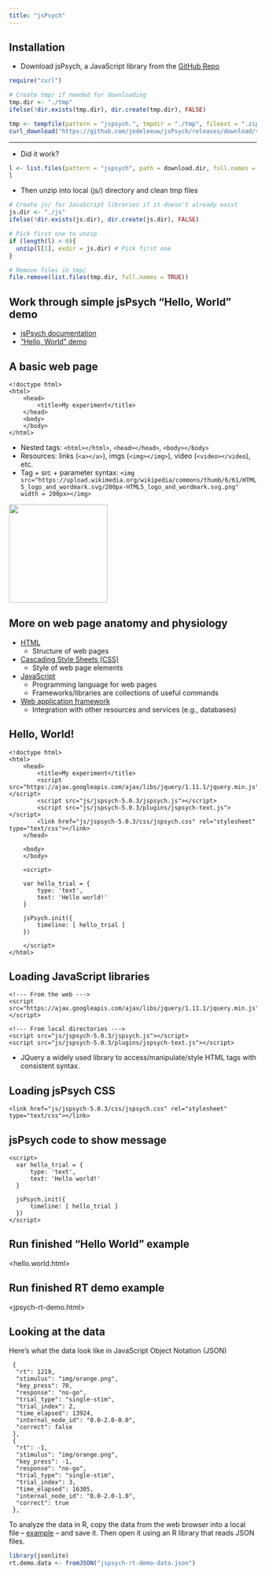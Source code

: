 ```yaml
---
title: "jsPsych"
---
```


## Installation

- Download jsPsych, a JavaScript library from the [GitHub Repo](https://github.com/jodeleeuw/jsPsych)

```r
require("curl")

# Create tmp/ if needed for downloading
tmp.dir <- "./tmp"
ifelse(!dir.exists(tmp.dir), dir.create(tmp.dir), FALSE)

tmp <- tempfile(pattern = "jspsych.", tmpdir = "./tmp", fileext = ".zip")
curl_download("https://github.com/jodeleeuw/jsPsych/releases/download/v5.0.3/jspsych-5.0.3.zip", destfile = tmp)
```

----

- Did it work?

```r
l <- list.files(pattern = "jspsych", path = download.dir, full.names = TRUE)
l
```

- Then unzip into local (js/) directory and clean tmp files

```r

# Create js/ for JavaScript libraries if it doesn't already exist
js.dir <- "./js"
ifelse(!dir.exists(js.dir), dir.create(js.dir), FALSE)

# Pick first one to unzip
if (length(l) > 0){
  unzip(l[1], exdir = js.dir) # Pick first one  
}

# Remove files in tmp/
file.remove(list.files(tmp.dir, full.names = TRUE))
```

## Work through simple jsPsych "Hello, World" demo

- [jsPsych documentation](http://docs.jspsych.org/)
- ["Hello, World" demo](http://docs.jspsych.org/tutorials/hello-world/)

## A basic web page

~~~~
<!doctype html>
<html>
    <head>
        <title>My experiment</title>
    </head>
    <body>
    </body>
</html>
~~~~

- Nested tags: `<html></html>`, `<head></head>`, `<body></body>`
- Resources: links (`<a></a>`), imgs (`<img></img>`), video (`<video></video`), etc.
- Tag + src + parameter syntax: `<img src="https://upload.wikimedia.org/wikipedia/commons/thumb/6/61/HTML5_logo_and_wordmark.svg/200px-HTML5_logo_and_wordmark.svg.png" width = 200px></img>`

<img src="https://upload.wikimedia.org/wikipedia/commons/thumb/6/61/HTML5_logo_and_wordmark.svg/200px-HTML5_logo_and_wordmark.svg.png" width = 200px></img>

## More on web page anatomy and physiology

- [HTML](http://www.w3schools.com/html/default.asp)
    + Structure of web pages
- [Cascading Style Sheets (CSS)](http://www.w3schools.com/css/default.asp)
    + Style of web page elements
- [JavaScript](http://www.w3schools.com/js/)
    + Programming language for web pages
    + Frameworks/libraries are collections of useful commands
- [Web application framework](https://en.wikipedia.org/wiki/Web_framework)
    + Integration with other resources and services (e.g., databases)

## Hello, World!

~~~~
<!doctype html>
<html>
    <head>
        <title>My experiment</title>
        <script src="https://ajax.googleapis.com/ajax/libs/jquery/1.11.1/jquery.min.js"></script>
        <script src="js/jspsych-5.0.3/jspsych.js"></script>
        <script src="js/jspsych-5.0.3/plugins/jspsych-text.js"></script>
        <link href="js/jspsych-5.0.3/css/jspsych.css" rel="stylesheet" type="text/css"></link>
    </head>
    
    <body>
    </body>
    
    <script>

    var hello_trial = {
        type: 'text',
        text: 'Hello world!'
    }

    jsPsych.init({
        timeline: [ hello_trial ]
    })

    </script>
</html>
~~~~

## Loading JavaScript libraries

~~~~
<!--- From the web --->
<script src="https://ajax.googleapis.com/ajax/libs/jquery/1.11.1/jquery.min.js"></script>

<!--- From local directories --->
<script src="js/jspsych-5.0.3/jspsych.js"></script>
<script src="js/jspsych-5.0.3/plugins/jspsych-text.js"></script>
~~~~

- JQuery a widely used library to access/manipulate/style HTML tags with consistent syntax.

## Loading jsPsych CSS

~~~~
<link href="js/jspsych-5.0.3/css/jspsych.css" rel="stylesheet" type="text/css"></link>
~~~~

## jsPsych code to show message

~~~~
<script>
  var hello_trial = {
      type: 'text',
      text: 'Hello world!'
  }

  jsPsych.init({
      timeline: [ hello_trial ]
  })
</script>
~~~~

## Run finished "Hello World" example

<hello.world.html>

## Run finished RT demo example

<jpsych-rt-demo.html>

## Looking at the data

Here's what the data look like in JavaScript Object Notation (JSON)

~~~~
 {
  "rt": 1219,
  "stimulus": "img/orange.png",
  "key_press": 70,
  "response": "no-go",
  "trial_type": "single-stim",
  "trial_index": 2,
  "time_elapsed": 13924,
  "internal_node_id": "0.0-2.0-0.0",
  "correct": false
 },
 {
  "rt": -1,
  "stimulus": "img/orange.png",
  "key_press": -1,
  "response": "no-go",
  "trial_type": "single-stim",
  "trial_index": 3,
  "time_elapsed": 16305,
  "internal_node_id": "0.0-2.0-1.0",
  "correct": true
 },
~~~~

To analyze the data in R, copy the data from the web browser into a local file -- [example](jpsych-rt-demo-data.json) -- and save it. Then open it using an R library that reads JSON files.

```r
library(jsonlite)
rt.demo.data <- fromJSON("jspsych-rt-demo-data.json")
```